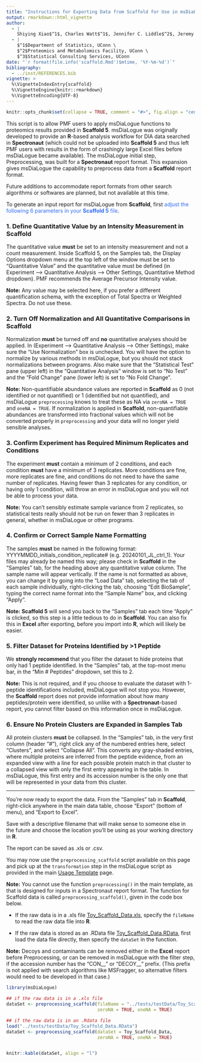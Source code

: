 ```yaml
---
title: "Instructions for Exporting Data from Scaffold for Use in msDiaLogue Analysis"
output: rmarkdown::html_vignette
author: 
  - |
    Shiying Xiao$^1$, Charles Watt$^1$, Jennifer C. Liddle$^2$, Jeremy L. Balsbaugh$^2$, Timothy E. Moore$^3$
  - |
    $^1$Department of Statistics, UConn \
    $^2$Proteomics and Metabolomics Facility, UConn \
    $^3$Statistical Consulting Services, UConn
date: "`r format(file.info('scaffold.Rmd')$mtime, '%Y-%m-%d')`"
bibliography:
  - ../inst/REFERENCES.bib
vignette: >
  %\VignetteIndexEntry{scaffold}
  %\VignetteEngine{knitr::rmarkdown}
  %\VignetteEncoding{UTF-8}
---
```


```r
knitr::opts_chunk$set(collapse = TRUE, comment = "#>", fig.align = "center")
```


This script is to allow PMF users to apply msDiaLogue functions to proteomics
results provided in **Scaffold 5**. msDiaLogue was originally developed to
provide an **R**-based analysis workflow for DIA data searched in **Spectronaut**
(which could not be uploaded into **Scaffold 5** and thus left PMF users with
results in the form of crashingly large Excel files before msDiaLogue became
available). The msDiaLogue initial step, Preprocessing, was built for a
**Spectronaut** report format. This expansion gives msDiaLogue the capability to
preprocess data from a **Scaffold** report format.


Future additions to accommodate report formats from other search algorithms or
softwares are planned, but not available at this time.


To generate an input report for msDiaLogue from **Scaffold**, first
<span style="color:rgb(49,108,244);">
adjust the following 6 parameters in your **Scaffold 5** file</span>.


### 1. Define Quantitative Value by an Intensity Measurement in Scaffold


The quantitative value **must** be set to an intensity measurement and not a
count measurement. Inside Scaffold 5, on the Samples tab, the Display Options
dropdown menu at the top left of the window must be set to "Quantitative Value"
and the quantitative value must be defined (in Experiment --> Quantitative
Analysis --> Other Settings, Quantitative Method dropdown). PMF recommends the
Average Precursor Intensity value.


<div class="note">
**Note:** Any value may be selected here, if you prefer a different
quantification schema, with the exception of Total Spectra or Weighted Spectra.
Do not use these. </div>


### 2. Turn Off Normalization and All Quantitative Comparisons in Scaffold


Normalization **must** be turned off and **no** quantitative analyses should be
applied. In (Experiment --> Quantitative Analysis
--> Other Settings), make sure the "Use Normalization" box is unchecked. You
will have the option to normalize by various methods in msDiaLogue, but you
should not stack normalizations between programs. Also make sure that the
"Statistical Test" pane (upper left) in the "Quantitative Analysis" window is
set to "No Test" and the "Fold Change" pane (lower left) is set to
"No Fold Change".


<div class="note">
**Note:** Non-quantifiable abundance values are reported in **Scaffold** as 0
(not identified or not quantified) or 1 (identified but not quantified), and
msDiaLogue `preprocessing` knows to treat these as NA via `zeroNA = TRUE` and
`oneNA = TRUE`. If normalization is applied in **Scaffold**, non-quantifiable
abundances are transformed into fractional values which will not be converted
properly in `preprocessing` and your data will no longer yield sensible analyses. </div>


### 3. Confirm Experiment has Required Minimum Replicates and Conditions


The experiment **must** contain a minimum of 2 conditions, and each condition
**must** have a minimum of 3 replicates. More conditions are fine, more
replicates are fine, and conditions do not need to have the same number of
replicates. Having fewer than 3 replicates for any condition, or having only 1
condition, will throw an error in msDiaLogue and you will not be able to process
your data.


<div class="note">
**Note:** You can't sensibly estimate sample variance from 2 replicates, so
statistical tests really should not be run on fewer than 3 replicates in general,
whether in msDiaLogue or other programs. </div>


### 4. Confirm or Correct Sample Name Formatting


The samples **must** be named in the following format:
YYYYMMDD_initials_condition_replicate# (e.g. 20240101_JL_ctrl_1). Your files may
already be named this way; please check in **Scaffold** in the "Samples" tab,
for the heading above any quantitative value column. The sample name will appear
vertically. If the name is not formatted as above, you can change it by going
into the "Load Data" tab, selecting the tab of each sample individually,
right-clicking the tab, choosing "Edit BioSample", typing the correct name
format into the "Sample Name" box, and clicking "Apply".


<div class="note">
**Note:** **Scaffold 5** will send you back to the "Samples" tab each time
"Apply" is clicked, so this step is a little tedious to do in **Scaffold**. You
can also fix this in **Excel** after exporting, before you import into **R**,
which will likely be easier. </div>


### 5. Filter Dataset for Proteins Identified by >1 Peptide


We **strongly recommend** that you filter the dataset to hide proteins that only
had 1 peptide identified. In the "Samples" tab, at the top-most menu bar, in the
"Min # Peptides" dropdown, set this to 2.


<div class="note">
**Note:** This is not required, and if you choose to evaluate the dataset with
1-peptide identifications included, msDiaLogue will not stop you. However, the
**Scaffold** report does not provide information about how many peptides/protein
were identified, so unlike with a **Spectronaut**-based report, you cannot
filter based on this information once in msDiaLogue. </div>


### 6. Ensure No Protein Clusters are Expanded in Samples Tab


All protein clusters **must** be collapsed. In the "Samples" tab, in the very
first column (header "#"), right click any of the numbered entries here, select
"Clusters", and select "Collapse All". This converts any gray-shaded entries,
where multiple proteins are inferred from the peptide evidence, from an expanded
view with a line for each possible protein match in that cluster to a collapsed
view with only the first entry appearing in the table. In msDiaLogue, this first
entry and its accession number is the only one that will be represented in your
data from this cluster.


<hr>


You're now ready to export the data. From the "Samples" tab in **Scaffold**,
right-click anywhere in the main data table, choose "Export" (bottom of menu),
and "Export to Excel".


Save with a descriptive filename that will make sense to someone else in the
future and choose the location you'll be using as your working directory in **R**.


The report can be saved as .xls or .csv.


You may now use the `preprocessing_scaffold` script available on this page and
pick up at the `transformation` step in the msDiaLogue script as provided in the
main [Usage Template](https://uconn-scs.github.io/msDiaLogue/articles/usage_template.html) page.

<div class="note">
**Note:** You cannot use the function `preprocessing()` in the main template,
as that is designed for inputs in a Spectronaut report format. The function for
Scaffold data is called `preprocessing_scaffold()`, given in the code box below. </div>


+ If the raw data is in a .xls file
[Toy_Scaffold_Data.xls](https://github.com/uconn-scs/msDiaLogue/blob/main/tests/testData/Toy_Scaffold_Data.xls),
specify the `fileName` to read the raw data file into **R**.

+ If the raw data is stored as an .RData file
[Toy_Scaffold_Data.RData](https://github.com/uconn-scs/msDiaLogue/blob/main/tests/testData/Toy_Scaffold_Data.RData),
first load the data file directly, then specify the `dataSet` in the function.


<div class="note">
**Note:** Decoys and contaminants can be removed either in the **Excel** report
before Preprocessing, or can be removed in msDiaLogue with the filter step, if
the accession number has the "CON__" or "DECOY__" prefix. (This prefix is not
applied with search algorithms like MSFragger, so alternative filters would need
to be developed in that case.) </div>


```r
library(msDiaLogue)
```


```r
## if the raw data is in a .xls file
dataSet <- preprocessing_scaffold(fileName = "../tests/testData/Toy_Scaffold_Data.xls",
                                  zeroNA = TRUE, oneNA = TRUE)
```


```r
## if the raw data is in an .Rdata file
load("../tests/testData/Toy_Scaffold_Data.RData")
dataSet <- preprocessing_scaffold(dataSet = Toy_Scaffold_Data,
                                  zeroNA = TRUE, oneNA = TRUE)
```


<div style="overflow-x: auto;">
```r
knitr::kable(dataSet, align = "l")
```
</div>

